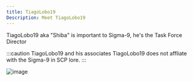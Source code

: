 ```yaml
---
title: TiagoLobo19
Description: Meet TiagoLobo19
---
```


TiagoLobo19 aka "Shiba" is important to Sigma-9, he's the Task Force Director

:::caution TiagoLobo19 and his associates
TiagoLobo19 does not affliate with the Sigma-9 in SCP lore.
:::

![image](https://tr.rbxcdn.com/6401ce72fb006168051b075dc7ca8ac1/150/150/AvatarHeadshot/Png)

